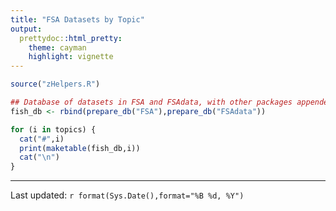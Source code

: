 ```yaml
---
title: "FSA Datasets by Topic"
output: 
  prettydoc::html_pretty:
    theme: cayman
    highlight: vignette
---
```


```r
source("zHelpers.R")

## Database of datasets in FSA and FSAdata, with other packages appended
fish_db <- rbind(prepare_db("FSA"),prepare_db("FSAdata"))
```

```r
for (i in topics) {
  cat("#",i)
  print(maketable(fish_db,i))
  cat("\n")
}
```

----

Last updated: `r format(Sys.Date(),format="%B %d, %Y")`